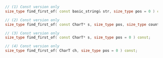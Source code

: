 ```cpp
// (1) Const version only
size_type find_first_of( const basic_string& str, size_type pos = 0 ) const;

// (2) Const version only
size_type find_first_of( const CharT* s, size_type pos, size_type count ) const;

// (3) Const version only
size_type find_first_of( const CharT* s, size_type pos = 0 ) const;

// (4) Const version only
size_type find_first_of( CharT ch, size_type pos = 0 ) const;
```
